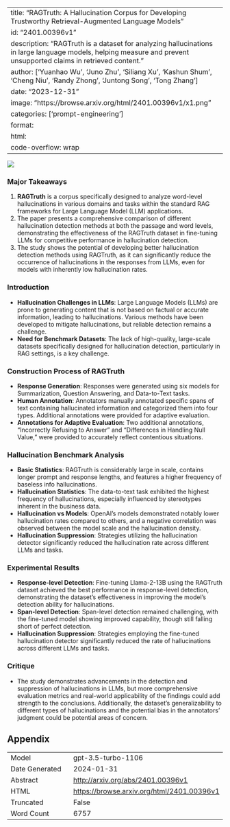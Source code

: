 
---
title: "RAGTruth: A Hallucination Corpus for Developing Trustworthy Retrieval-Augmented Language Models"
id: "2401.00396v1"
description: "RAGTruth is a dataset for analyzing hallucinations in large language models, helping measure and prevent unsupported claims in retrieved content."
author: ['Yuanhao Wu', 'Juno Zhu', 'Siliang Xu', 'Kashun Shum', 'Cheng Niu', 'Randy Zhong', 'Juntong Song', 'Tong Zhang']
date: "2023-12-31"
image: "https://browse.arxiv.org/html/2401.00396v1/x1.png"
categories: ['prompt-engineering']
format:
  html:
    code-overflow: wrap
---

![](https://browse.arxiv.org/html/2401.00396v1/x1.png)

### Major Takeaways

1. **RAGTruth** is a corpus specifically designed to analyze word-level hallucinations in various domains and tasks within the standard RAG frameworks for Large Language Model (LLM) applications.
2. The paper presents a comprehensive comparison of different hallucination detection methods at both the passage and word levels, demonstrating the effectiveness of the RAGTruth dataset in fine-tuning LLMs for competitive performance in hallucination detection.
3. The study shows the potential of developing better hallucination detection methods using RAGTruth, as it can significantly reduce the occurrence of hallucinations in the responses from LLMs, even for models with inherently low hallucination rates.

### Introduction
- **Hallucination Challenges in LLMs**: Large Language Models (LLMs) are prone to generating content that is not based on factual or accurate information, leading to hallucinations. Various methods have been developed to mitigate hallucinations, but reliable detection remains a challenge.
- **Need for Benchmark Datasets**: The lack of high-quality, large-scale datasets specifically designed for hallucination detection, particularly in RAG settings, is a key challenge.

### Construction Process of RAGTruth
- **Response Generation**: Responses were generated using six models for Summarization, Question Answering, and Data-to-Text tasks.
- **Human Annotation**: Annotators manually annotated specific spans of text containing hallucinated information and categorized them into four types. Additional annotations were provided for adaptive evaluation.
- **Annotations for Adaptive Evaluation**: Two additional annotations, "Incorrectly Refusing to Answer" and "Differences in Handling Null Value," were provided to accurately reflect contentious situations.

### Hallucination Benchmark Analysis
- **Basic Statistics**: RAGTruth is considerably large in scale, contains longer prompt and response lengths, and features a higher frequency of baseless info hallucinations.
- **Hallucination Statistics**: The data-to-text task exhibited the highest frequency of hallucinations, especially influenced by stereotypes inherent in the business data.
- **Hallucination vs Models**: OpenAI’s models demonstrated notably lower hallucination rates compared to others, and a negative correlation was observed between the model scale and the hallucination density.
- **Hallucination Suppression**: Strategies utilizing the hallucination detector significantly reduced the hallucination rate across different LLMs and tasks.

### Experimental Results
- **Response-level Detection**: Fine-tuning Llama-2-13B using the RAGTruth dataset achieved the best performance in response-level detection, demonstrating the dataset's effectiveness in improving the model’s detection ability for hallucinations.
- **Span-level Detection**: Span-level detection remained challenging, with the fine-tuned model showing improved capability, though still falling short of perfect detection.
- **Hallucination Suppression**: Strategies employing the fine-tuned hallucination detector significantly reduced the rate of hallucinations across different LLMs and tasks.

### Critique
- The study demonstrates advancements in the detection and suppression of hallucinations in LLMs, but more comprehensive evaluation metrics and real-world applicability of the findings could add strength to the conclusions. Additionally, the dataset's generalizability to different types of hallucinations and the potential bias in the annotators' judgment could be potential areas of concern.

## Appendix

|          |          |
|----------|----------|
| Model     | gpt-3.5-turbo-1106       |
| Date Generated     | 2024-01-31       |
| Abstract | [http://arxiv.org/abs/2401.00396v1](http://arxiv.org/abs/2401.00396v1)        |
| HTML     | [https://browse.arxiv.org/html/2401.00396v1](https://browse.arxiv.org/html/2401.00396v1)       |
| Truncated       | False       |
| Word Count       | 6757       |